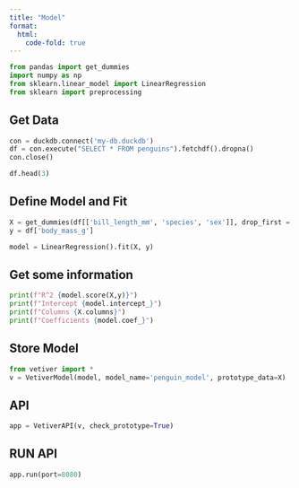 ```yaml
---
title: "Model"
format:
  html:
    code-fold: true
---
```



```python
from pandas import get_dummies
import numpy as np
from sklearn.linear_model import LinearRegression
from sklearn import preprocessing
```

## Get Data


```python
con = duckdb.connect('my-db.duckdb')
df = con.execute("SELECT * FROM penguins").fetchdf().dropna()
con.close()

df.head(3)
```

## Define Model and Fit


```python
X = get_dummies(df[['bill_length_mm', 'species', 'sex']], drop_first = True)
y = df['body_mass_g']

model = LinearRegression().fit(X, y)
```

## Get some information


```python
print(f"R^2 {model.score(X,y)}")
print(f"Intercept {model.intercept_}")
print(f"Columns {X.columns}")
print(f"Coefficients {model.coef_}")
```


## Store Model
```python
from vetiver import *
v = VetiverModel(model, model_name='penguin_model', prototype_data=X)
```


## API
```python
app = VetiverAPI(v, check_prototype=True)

```

## RUN API
```python
app.run(port=8080)
```
